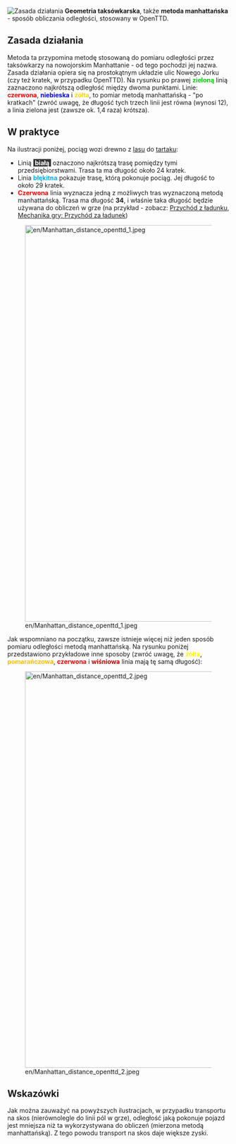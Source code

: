 {{pl/Informacja|Ten artykuł jest skróconą, przetłumaczoną na potrzeby OpenTTD wersją [https://en.wikipedia.org/wiki/Taxicab_geometry tego artykułu] z angielskiej Wikipedii}}




[[File:en/Manhattan distance.png|thumb|Zasada działania]]
'''Geometria taksówkarska''', także '''metoda manhattańska''' - sposób obliczania odległości, stosowany w OpenTTD.

==Zasada działania==

Metoda ta przypomina metodę stosowaną do pomiaru odległości przez taksówkarzy na nowojorskim Manhattanie - od tego pochodzi jej nazwa. Zasada działania opiera się na prostokątnym układzie ulic Nowego Jorku (czy też kratek, w przypadku OpenTTD). Na rysunku po prawej <font color="#00D200">'''zieloną'''</font> linią zaznaczono najkrótszą odległość między dwoma punktami. Linie: <font color="#FF0000">'''czerwona'''</font>, <font color="#0000FF">'''niebieska'''</font> i <font color="#FFD700">'''żółta'''</font>, to pomiar metodą manhattańską - "po kratkach" (zwróć uwagę, że długość tych trzech linii jest równa (wynosi 12), a linia zielona jest (zawsze ok. 1,4 raza) krótsza).

==W praktyce==

Na ilustracji poniżej, pociąg wozi drewno z [[pl/Manual/Base Set/Economy/Las|lasu]] do [[pl/Manual/Base Set/Economy/Tartak|tartaku]]: 
*Linią <span style="background:#373737"><font color="FFFFFF">&nbsp;'''białą'''&nbsp;</font></span> oznaczono najkrótszą trasę pomiędzy tymi przedsiębiorstwami. Trasa ta ma długość około 24 kratek.
*Linia <font color="#00B0F0">'''błękitna'''</font> pokazuje trasę, którą pokonuje pociąg. Jej długość to około 29 kratek.
*<font color="#FF0000">'''Czerwona'''</font> linia wyznacza jedną z możliwych tras wyznaczoną metodą manhattańską. Trasa ma długość '''34''', i właśnie taka długość będzie używana do obliczeń w grze (na przykład - zobacz: [[pl/Przychód z ładunku|Przychód z ładunku]], [[pl/Manual/Mechanika gry#Przychód za ładunek|Mechanika gry: Przychód za ładunek]])


[[File:en/Manhattan distance openttd 1.jpeg|900px|center]]


Jak wspomniano na początku, zawsze istnieje więcej niż jeden sposób pomiaru odległości metodą manhattańską. Na rysunku poniżej przedstawiono przykładowe inne sposoby (zwróć uwagę, że <font color="#FFFF00">'''żółta'''</font>, <font color="#FFBE00">'''pomarańczowa'''</font>, <font color="#FF0000">'''czerwona'''</font> i <font color="#C30000">'''wiśniowa'''</font> linia mają tę samą długość):


[[File:en/Manhattan distance openttd 2.jpeg|900px|center]]

==Wskazówki==

Jak można zauważyć na powyższych ilustracjach, w przypadku transportu na skos (nierównolegle do linii pól w grze), odległość jaką pokonuje pojazd jest mniejsza niż ta wykorzystywana do obliczeń (mierzona metodą manhattańską). Z tego powodu transport na skos daje większe zyski.